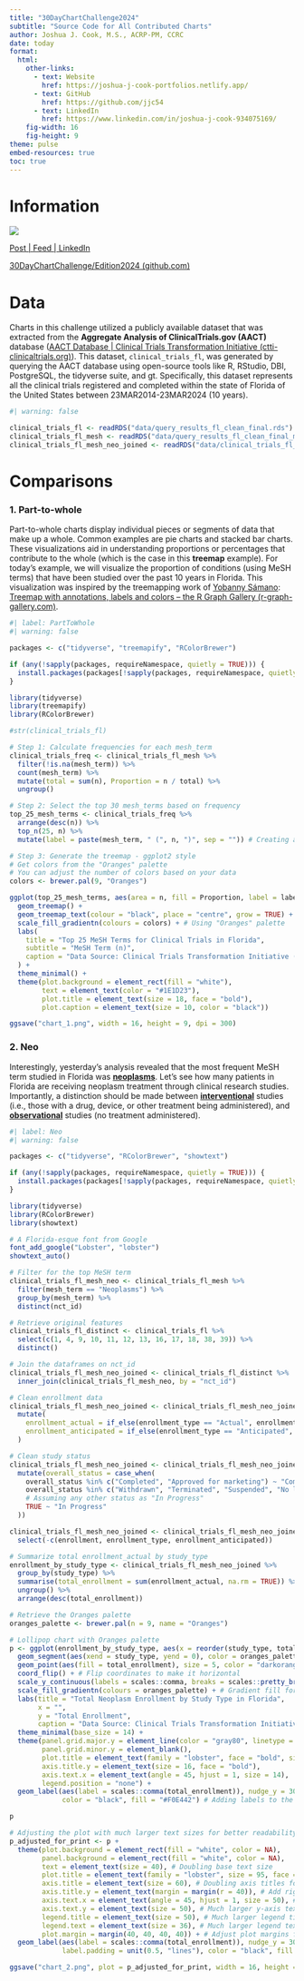 ```yaml
---
title: "30DayChartChallenge2024"
subtitle: "Source Code for All Contributed Charts"
author: Joshua J. Cook, M.S., ACRP-PM, CCRC
date: today
format: 
  html:
    other-links:
      - text: Website
        href: https://joshua-j-cook-portfolios.netlify.app/
      - text: GitHub
        href: https://github.com/jjc54
      - text: LinkedIn
        href: https://www.linkedin.com/in/joshua-j-cook-934075169/ 
    fig-width: 16
    fig-height: 9
theme: pulse
embed-resources: true
toc: true
---
```


# Information

[![](images/prompts.png){fig-align="center"}](https://github.com/30DayChartChallenge/Edition2024?tab=readme-ov-file)

[Post \| Feed \| LinkedIn](https://www.linkedin.com/feed/update/urn:li:activity:7180675688549511168/)

[30DayChartChallenge/Edition2024 (github.com)](https://github.com/30DayChartChallenge/Edition2024)

# Data

Charts in this challenge utilized a publicly available dataset that was extracted from the **Aggregate Analysis of ClinicalTrials.gov (AACT)** database ([AACT Database \| Clinical Trials Transformation Initiative (ctti-clinicaltrials.org)](https://aact.ctti-clinicaltrials.org/)). This dataset, `clinical_trials_fl`, was generated by querying the AACT database using open-source tools like R, RStudio, DBI, PostgreSQL, the tidyverse suite, and gt. Specifically, this dataset represents all the clinical trials registered and completed within the state of Florida of the United States between 23MAR2014-23MAR2024 (10 years).

```r
#| warning: false

clinical_trials_fl <- readRDS("data/query_results_fl_clean_final.rds")
clinical_trials_fl_mesh <- readRDS("data/query_results_fl_clean_final_mesh.rds")
clinical_trials_fl_mesh_neo_joined <- readRDS("data/clinical_trials_fl_mesh_neo_joined.rds")
```

# Comparisons

### 1. Part-to-whole

Part-to-whole charts display individual pieces or segments of data that make up a whole. Common examples are pie charts and stacked bar charts. These visualizations aid in understanding proportions or percentages that contribute to the whole (which is the case in this **treemap** example). For today's example, we will visualize the proportion of conditions (using MeSH terms) that have been studied over the past 10 years in Florida. This visualization was inspired by the treemapping work of [Yobanny Sámano](https://twitter.com/ysamano28): [Treemap with annotations, labels and colors – the R Graph Gallery (r-graph-gallery.com)](https://r-graph-gallery.com/web-treemap-with-annotations-labels-and-colors.html).

```r
#| label: PartToWhole
#| warning: false

packages <- c("tidyverse", "treemapify", "RColorBrewer")

if (any(!sapply(packages, requireNamespace, quietly = TRUE))) {
  install.packages(packages[!sapply(packages, requireNamespace, quietly = TRUE)])
}

library(tidyverse)
library(treemapify)
library(RColorBrewer)

#str(clinical_trials_fl)

# Step 1: Calculate frequencies for each mesh_term
clinical_trials_freq <- clinical_trials_fl_mesh %>%
  filter(!is.na(mesh_term)) %>%
  count(mesh_term) %>%
  mutate(total = sum(n), Proportion = n / total) %>%
  ungroup()

# Step 2: Select the top 30 mesh_terms based on frequency
top_25_mesh_terms <- clinical_trials_freq %>%
  arrange(desc(n)) %>%
  top_n(25, n) %>%
  mutate(label = paste(mesh_term, " (", n, ")", sep = "")) # Creating a new column 'label' for treemap labels

# Step 3: Generate the treemap - ggplot2 style
# Get colors from the "Oranges" palette
# You can adjust the number of colors based on your data
colors <- brewer.pal(9, "Oranges")

ggplot(top_25_mesh_terms, aes(area = n, fill = Proportion, label = label)) +
  geom_treemap() +
  geom_treemap_text(colour = "black", place = "centre", grow = TRUE) +
  scale_fill_gradientn(colours = colors) + # Using "Oranges" palette
  labs(
    title = "Top 25 MeSH Terms for Clinical Trials in Florida",
    subtitle = "MeSH Term (n)",
    caption = "Data Source: Clinical Trials Transformation Initiative (CTTI)."
  ) +
  theme_minimal() +
  theme(plot.background = element_rect(fill = "white"),
        text = element_text(color = "#1E1D23"),
        plot.title = element_text(size = 18, face = "bold"),
        plot.caption = element_text(size = 10, color = "black"))

ggsave("chart_1.png", width = 16, height = 9, dpi = 300)
```

### 2. Neo

Interestingly, yesterday's analysis revealed that the most frequent MeSH term studied in Florida was [**neoplasms**]{.underline}. Let's see how many patients in Florida are receiving neoplasm treatment through clinical research studies. Importantly, a distinction should be made between [**interventional**]{.underline} studies (i.e., those with a drug, device, or other treatment being administered), and [**observational**]{.underline} studies (no treatment administered).

```r
#| label: Neo
#| warning: false

packages <- c("tidyverse", "RColorBrewer", "showtext")

if (any(!sapply(packages, requireNamespace, quietly = TRUE))) {
  install.packages(packages[!sapply(packages, requireNamespace, quietly = TRUE)])
}

library(tidyverse)
library(RColorBrewer)
library(showtext)

# A Florida-esque font from Google
font_add_google("Lobster", "lobster")
showtext_auto()

# Filter for the top MeSH term
clinical_trials_fl_mesh_neo <- clinical_trials_fl_mesh %>%
  filter(mesh_term == "Neoplasms") %>%
  group_by(mesh_term) %>%
  distinct(nct_id)

# Retrieve original features
clinical_trials_fl_distinct <- clinical_trials_fl %>%
  select(c(1, 4, 9, 10, 11, 12, 13, 16, 17, 18, 38, 39)) %>%
  distinct()

# Join the dataframes on nct_id
clinical_trials_fl_mesh_neo_joined <- clinical_trials_fl_distinct %>%
  inner_join(clinical_trials_fl_mesh_neo, by = "nct_id")

# Clean enrollment data
clinical_trials_fl_mesh_neo_joined <- clinical_trials_fl_mesh_neo_joined %>%
  mutate(
    enrollment_actual = if_else(enrollment_type == "Actual", enrollment, NA_integer_),
    enrollment_anticipated = if_else(enrollment_type == "Anticipated", enrollment, NA_integer_)
  )

# Clean study status
clinical_trials_fl_mesh_neo_joined <- clinical_trials_fl_mesh_neo_joined %>%
  mutate(overall_status = case_when(
    overall_status %in% c("Completed", "Approved for marketing") ~ "Completed",
    overall_status %in% c("Withdrawn", "Terminated", "Suspended", "No longer available") ~ "Not Completed",
    # Assuming any other status as "In Progress"
    TRUE ~ "In Progress"
  ))

clinical_trials_fl_mesh_neo_joined <- clinical_trials_fl_mesh_neo_joined %>%
  select(-c(enrollment, enrollment_type, enrollment_anticipated))

# Summarize total enrollment_actual by study_type
enrollment_by_study_type <- clinical_trials_fl_mesh_neo_joined %>%
  group_by(study_type) %>%
  summarise(total_enrollment = sum(enrollment_actual, na.rm = TRUE)) %>%
  ungroup() %>%
  arrange(desc(total_enrollment))

# Retrieve the Oranges palette
oranges_palette <- brewer.pal(n = 9, name = "Oranges")

# Lollipop chart with Oranges palette
p <- ggplot(enrollment_by_study_type, aes(x = reorder(study_type, total_enrollment), y = total_enrollment)) +
  geom_segment(aes(xend = study_type, yend = 0), color = oranges_palette[3], size = 1) + # Stems with a specific orange shade
  geom_point(aes(fill = total_enrollment), size = 5, color = "darkorange", shape = 21) + # Dots at the end of stems
  coord_flip() + # Flip coordinates to make it horizontal
  scale_y_continuous(labels = scales::comma, breaks = scales::pretty_breaks(n = 10)) +
  scale_fill_gradientn(colours = oranges_palette) + # Gradient fill for dots
  labs(title = "Total Neoplasm Enrollment by Study Type in Florida",
       x = "",
       y = "Total Enrollment", 
       caption = "Data Source: Clinical Trials Transformation Initiative (CTTI).") +
  theme_minimal(base_size = 14) +
  theme(panel.grid.major.y = element_line(color = "gray80", linetype = "dashed"),
        panel.grid.minor.y = element_blank(),
        plot.title = element_text(family = "lobster", face = "bold", size = 20, color = "darkorange"),
        axis.title.y = element_text(size = 16, face = "bold"),
        axis.text.x = element_text(angle = 45, hjust = 1, size = 14),
        legend.position = "none") +
  geom_label(aes(label = scales::comma(total_enrollment)), nudge_y = 30000, size = 4, label.padding = unit(0.25, "lines"),
             color = "black", fill = "#F0E442") # Adding labels to the points for direct readability

p

# Adjusting the plot with much larger text sizes for better readability when saving
p_adjusted_for_print <- p + 
  theme(plot.background = element_rect(fill = "white", color = NA),
        panel.background = element_rect(fill = "white", color = NA),
        text = element_text(size = 40), # Doubling base text size
        plot.title = element_text(family = "lobster", size = 95, face = "bold", color = "darkorange"), # Much larger title
        axis.title = element_text(size = 60), # Doubling axis titles for clarity
        axis.title.y = element_text(margin = margin(r = 40)), # Add right margin to y-axis title for better spacing
        axis.text.x = element_text(angle = 45, hjust = 1, size = 50), # Much larger x-axis text
        axis.text.y = element_text(size = 50), # Much larger y-axis text
        legend.title = element_text(size = 50), # Much larger legend title
        legend.text = element_text(size = 36), # Much larger legend text
        plot.margin = margin(40, 40, 40, 40)) + # Adjust plot margins for better framing
  geom_label(aes(label = scales::comma(total_enrollment)), nudge_y = 30000, size = 14, # Adjust label sizes
             label.padding = unit(0.5, "lines"), color = "black", fill = "#F0E442")

ggsave("chart_2.png", plot = p_adjusted_for_print, width = 16, height = 9, dpi = 300, bg = "white")
```
